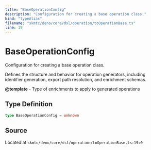 ```yaml
---
title: "BaseOperationConfig"
description: "Configuration for creating a base operation class."
kind: "typeAlias"
filename: "skmtc/deno/core/dsl/operation/toOperationBase.ts"
line: 19
---
```


# BaseOperationConfig

Configuration for creating a base operation class.

Defines the structure and behavior for operation generators, including
identifier generation, export path resolution, and enrichment schemas.


**@template** - Type of enrichments to apply to generated operations

## Type Definition

```typescript
type BaseOperationConfig = unknown
```

## Source

Located at `skmtc/deno/core/dsl/operation/toOperationBase.ts:19:0`
